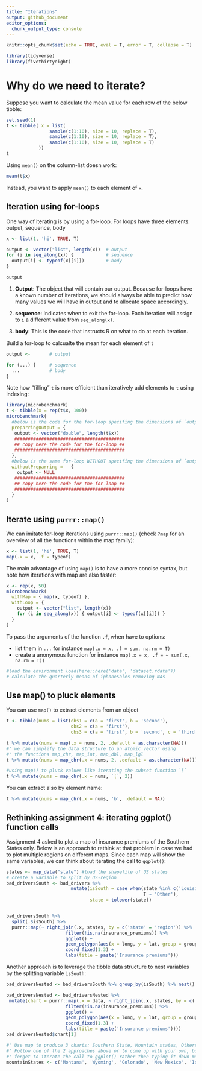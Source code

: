 ```yaml
---
title: "Iterations"
output: github_document
editor_options:
  chunk_output_type: console
---
```


```r
knitr::opts_chunk$set(echo = TRUE, eval = T, error = T, collapse = T)
```

```r
library(tidyverse)
library(fivethirtyeight)
```

# Why do we need to iterate?

Suppose you want to calculate the mean value for each row of the below tibble:

```r
set.seed(1)
t <- tibble( x = list(
                sample(c(1:10), size = 10, replace = T),
                sample(c(1:10), size = 10, replace = T),
                sample(c(1:10), size = 10, replace = T)
            ))
t
```

Using `mean()` on the column-list doesn work: 

```r
mean(t$x)
```

Instead, you want to apply `mean()` to each element of `x`.


## Iteration using for-loops

One way of iterating is by using a for-loop. For loops have three elements: output, sequence, body

```r

x <- list(1, 'hi', TRUE, T) 

output <- vector("list", length(x))  # output
for (i in seq_along(x)) {            # sequence
  output[i] <- typeof(x[[i]])        # body
}

output
```

1. **Output**: The object that will contain our output. Because for-loops have a known number of iterations, we should always be able to predict how many values we will have in output and to allocate space accordingly.

2. **sequence**: Indicates when to exit the for-loop. Each iteration will assign to `i` a different value from `seq_along(x)`.

3. **body**: This is the code that instructs R on what to do at each iteration.


Build a for-loop to calcualte the mean for each element of `t`

```r

output <-       # output

for (...) {     # sequence
  ...           # body
}
```

Note how "filling" `t` is more efficient than iteratively add elements to `t` using indexing:

```r
library(microbenchmark)
t <- tibble(x = rep(t$x, 100))
microbenchmark(
  #below is the code for the for-loop specifing the dimensions of `output`
  preparringOutput = {
   output <- vector("double", length(t$x))  
   #########################################
   ## copy here the code for the for-loop ##
   #########################################
  },
  #below is the same for-loop WITHOUT specifing the dimensions of `output`
  withoutPreparring =   { 
    output <- NULL
   #########################################
   ## copy here the code for the for-loop ##
   #########################################
  }
)
```


## Iterate using `purrr::map()`

We can imitate for-loop iterations using `purrr::map()` (check `?map` for an overview of all the functions within the map family):

```r
x <- list(1, 'hi', TRUE, T) 
map(.x = x, .f = typeof)
```

The main advantage of using `map()` is to have a more concise syntax, but note how iterations with map are also faster:

```r
x <- rep(x, 50)
microbenchmark(
  withMap = { map(x, typeof) },
  withLoop = {
    output <- vector("list", length(x)) 
    for (i in seq_along(x)) { output[i] <- typeof(x[[i]]) }
  }
)
```


To pass the arguments of the function `.f`, when have to options:

- list them in `...` for instance `map(.x = x, .f = sum, na.rm = T)`
- create a anonymous function for instance `map(.x = x, .f = ~ sum(.x, na.rm = T))`

```r
#load the environment load(here::here('data', 'dataset.rdata'))
# calculate the quarterly means of iphoneSales removing NAs

```


## Use map() to pluck elements

You can use `map()` to extract elements from an object

```r
t <- tibble(nums = list(obs1 = c(a = 'first', b = 'second'), 
                        obs2 = c(a = 'first'), 
                        obs3 = c(a = 'first', b = 'second', c = 'third')))

t %>% mutate(nums = map(.x = nums, 2, .default = as.character(NA)))
#' we can simplify the data structure to an atomic vector using 
#' the functions map_chr, map_int, map_dbl, map_lgl
t %>% mutate(nums = map_chr(.x = nums, 2, .default = as.character(NA)))

#using map() to pluck values like iterating the subset function `[`
t %>% mutate(nums = map_chr(.x = nums, `[`, 2))
```

You can extract also by element name:

```r
t %>% mutate(nums = map_chr(.x = nums, 'b', .default = NA))
```



## Rethinking assignment 4: iterating ggplot() function calls

Assignment 4 asked to plot a map of insurance premiums of the Southern States only. Below is an approach to rethink at that problem in case we had to plot multiple regions on different maps. Since each map will show the same variables, we can think about iterating the call to `ggplot()`:

```r
states <- map_data("state") #load the shapefile of US states
# create a variable to split by US-region
bad_driversSouth <- bad_drivers %>%
                        mutate(isSouth = case_when(state %in% c('Louisiana', 'Alabama', 'Mississippi', 'Georgia', 'South Carolina') ~ 'South',
                                                   T ~ 'Other'),
                               state = tolower(state))


bad_driversSouth %>% 
  split(.$isSouth) %>% 
  purrr::map(~ right_join(.x, states, by = c('state' = 'region')) %>% 
                      filter(!is.na(insurance_premiums)) %>% 
                      ggplot() +
                      geom_polygon(aes(x = long, y = lat, group = group, fill = insurance_premiums), color = "white") + 
                      coord_fixed(1.3) +
                      labs(title = paste('Insurance premiums')))

```


Another approach is to leverage the tibble data structure to nest variables by the splitting variable `isSouth`: 


```r
bad_driversNested <- bad_driversSouth %>% group_by(isSouth) %>% nest()

bad_driversNested <- bad_driversNested %>% 
 mutate(chart = purrr::map(.x = data, ~ right_join(.x, states, by = c('state' = 'region')) %>% 
                      filter(!is.na(insurance_premiums)) %>% 
                      ggplot() +
                      geom_polygon(aes(x = long, y = lat, group = group, fill = insurance_premiums), color = "white") + 
                      coord_fixed(1.3) +
                      labs(title = paste('Insurance premiums'))))
bad_driversNested$chart[1]
```


```r
#' Use map to produce 3 charts: Southern State, Mountain states, Others. 
#' Follow one of the 2 approaches above or to come up with your own, but don't 
#' forget to iterate the call to ggplot() rather then typing it down multiple times
mountainStates <- c('Montana', 'Wyoming', 'Colorado', 'New Mexico', 'Idaho', 'Utah', 'Arizona', 'Nevada')

```





